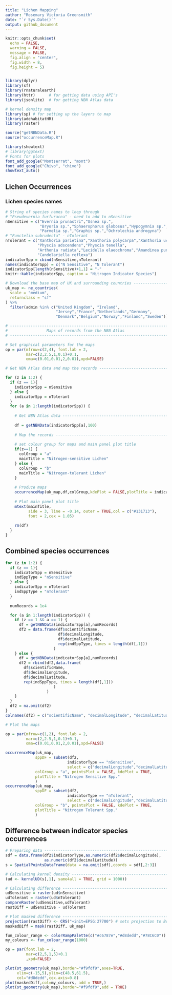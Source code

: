 ```yaml
---
title: "Lichen Mapping"
author: "Rosemary Victoria Greensmith"
date: "`r Sys.Date()`"
output: github_document
---
```


```r
knitr::opts_chunk$set(
  echo = FALSE,
  warning = FALSE,
  message = FALSE,
  fig.align = "center",
  fig.width = 8,
  fig.height = 5)


library(dplyr)
library(sf)
library(rnaturalearth)
library(httr)      # for getting data using API's
library(jsonlite)  # for getting NBN Atlas data

# kernel density map
library(sp) # for setting up the layers to map
library(adehabitatHR)
library(raster)

source("getNBNData.R")
source("occurrenceMap.R")

library(showtext)
# library(ggtext)
# Fonts for plots
font_add_google("Montserrat", "mont")
font_add_google("Chivo", "chivo")
showtext_auto()
```


## Lichen Occurrences
### Lichen species names

```r
# String of species names to loop through
# "Pseudevernia furfuracea" - need to add to nSensitive
nSensitive = c("Evernia prunastri","Usnea sp.",
               "Bryoria sp.","Sphaerophorus globosus","Hypogymnia sp.",
               "Parmelia sp.","Graphis sp.","Ochrolechia androgyna")
# "Punctelia subrudecta" - nTolerant
nTolerant = c("Xanthoria parietina","Xanthoria polycarpa","Xanthoria ucrainica",
              "Physcia adscendens","Physcia tenella",
              "Arthonia radiata","Lecidella elaeochroma","Amandinea punctata",
              "Candelariella reflexa")
indicatorSpp = cbind(nSensitive,nTolerant)
names(indicatorSpp) = c("N Sensitive", "N Tolerant")
indicatorSpp[length(nSensitive)+1,1] = "-"
knitr::kable(indicatorSpp, caption = "Nitrogen Indicator Species")
```

<!-- ### Base map -->

```r
# Download the base map of UK and surrounding countries --------------------
uk_map <- ne_countries(
  scale = "medium",
  returnclass = "sf"
) %>%
  filter(admin %in% c("United Kingdom", "Ireland",
                      "Jersey","France","Netherlands","Germany",
                      "Denmark","Belgium","Norway","Finland","Sweden"))

```


<!-- This code displays the raw NBN Atlas data on maps. -->

```r
# --------------------------------------------------------------------------
#                 Maps of records from the NBN Atlas
# --------------------------------------------------------------------------

# Set graphical parameters for the maps
op = par(mfrow=c(2,4), font.lab = 2,
         mar=c(2,2.5,1,0.1)+0.1,
         oma=c(0.01,0.01,2,0.01),xpd=FALSE)

# Get NBN Atlas data and map the records ----------------------------------

for (z in 1:2) {
  if (z == 1){
    indicatorSpp = nSensitive
  } else {
    indicatorSpp = nTolerant
  }
  for (a in 1:length(indicatorSpp)) {
    
    # Get NBN Atlas data --------------------------------------------------
    
    df = getNBNData(indicatorSpp[a],100)
    
    # Map the records -----------------------------------------------------
    
    # set colour group for maps and main panel plot title
    if(z==1) {
      colGroup = "a"
      mainTitle = "Nitrogen-sensitive Lichen"
    } else {
      colGroup = "b"
      mainTitle = "Nitrogen-tolerant Lichen"
    }
  
    # Produce maps
    occurrenceMap(uk_map,df,colGroup,kdePlot = FALSE,plotTitle = indicatorSpp[a])
    
    # Plot main panel plot title
    mtext(mainTitle,
          side = 3, line = -0.14, outer = TRUE,col = c("#131713"),
          font = 2,cex = 1.05)
    
    rm(df)
  }
}

```

## Combined species occurrences

```r

for (z in 1:2) {
  if (z == 1){
    indicatorSpp = nSensitive
    indSppType = "nSensitive"
  } else {
    indicatorSpp = nTolerant
    indSppType = "nTolerant"
  }
  
  numRecords = 1e4

  for (a in 1:length(indicatorSpp)) {
    if (z == 1 && a == 1) {
      df = getNBNData(indicatorSpp[a],numRecords)
      df2 = data.frame(df$scientificName,
                       df$decimalLongitude,
                       df$decimalLatitude,
                       rep(indSppType, times = length(df[,1]))
                     )
    } else {
      df = getNBNData(indicatorSpp[a],numRecords)
      df2 = rbind(df2,data.frame(
        df$scientificName,
        df$decimalLongitude,
        df$decimalLatitude,
        rep(indSppType, times = length(df[,1]))
                     )
                  )
    }
  }
  df2 = na.omit(df2)
}
colnames(df2) = c("scientificName", "decimalLongitude", "decimalLatitude", "indicatorType")

```


```r

# Plot the maps

op = par(mfrow=c(1,2), font.lab = 2,
         mar=c(2,2.5,1,0.1)+0.1,
         oma=c(0.01,0.01,2,0.01),xpd=FALSE)

occurrenceMap(uk_map,
             sppDF = subset(df2,
                           indicatorType == "nSensitive",
                           select = c("decimalLongitude","decimalLatitude")),
             colGroup = "a", pointsPlot = FALSE, kdePlot = TRUE,
             plotTitle = "Nitrogen Sensitive Spp."
             )
occurrenceMap(uk_map,
             sppDF = subset(df2,
                           indicatorType == "nTolerant",
                           select = c("decimalLongitude","decimalLatitude")),
             colGroup = "b", pointsPlot = FALSE, kdePlot = TRUE,
             plotTitle = "Nitrogen Tolerant Spp."
             )

```

## Difference between indicator species occurrences

```r
# Preparing data ----------------------------------------------------------
sdf = data.frame(df2$indicatorType,as.numeric(df2$decimalLongitude),
                 as.numeric(df2$decimalLatitude))
s = SpatialPointsDataFrame(data = na.omit(sdf),coords = sdf[,2:3])

# Calculating kernel density ----------------------------------------------
(ud <- kernelUD(s[,1], same4all = TRUE, grid = 1000))

# Calculating difference --------------------------------------------------
udSensitive = raster(ud$nSensitive)
udTolerant = raster(ud$nTolerant)
compareRaster(udSensitive,udTolerant)
rastDiff = udSensitive - udTolerant

# Plot masked difference --------------------------------------------------
projection(rastDiff) <- CRS("+init=EPSG:27700") # sets projection to British National Grid
maskedDiff = mask(rastDiff, uk_map)

fun_colour_range <- colorRampPalette(c("#c6787e","#d8dedd","#78C6C0"))   
my_colours <- fun_colour_range(1000)

op = par(font.lab = 2,
         mar=c(2,5,1,5)+0.1
         ,xpd=FALSE)

plot(st_geometry(uk_map),border="#f9fdf9",axes=TRUE,
     xlim=c(-15,5),ylim=c(48.5,61.5),
     col="#d8dedd",cex.axis=0.8)
plot(maskedDiff,col=my_colours, add = TRUE,)
plot(st_geometry(uk_map),border="#f9fdf9",add = TRUE)

```
